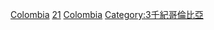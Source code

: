 {{Portal|哥倫比亞}}

[[Category:21世紀各國|Colombia]]
[[Category:各世紀哥倫比亞|21]]
[[Category:21世紀南美洲|Colombia]]
[[Category:3千紀哥倫比亞|Category:3千紀哥倫比亞]]
